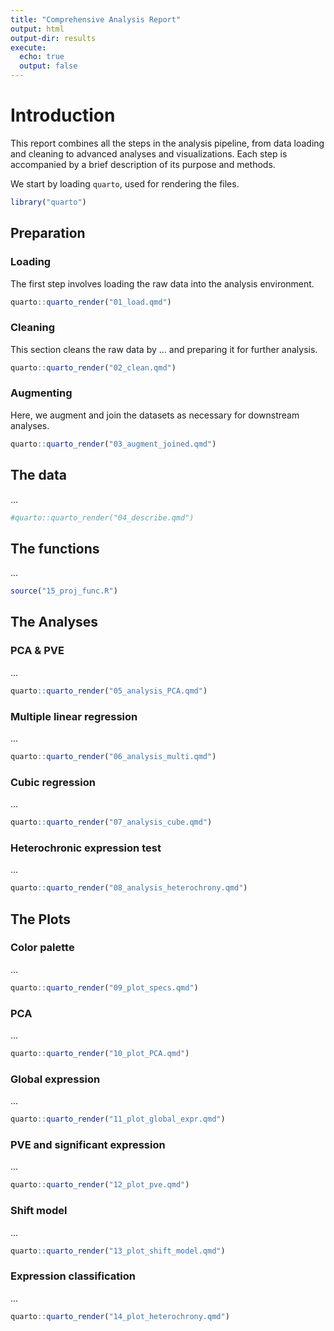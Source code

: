 ```yaml
---
title: "Comprehensive Analysis Report"
output: html
output-dir: results
execute:
  echo: true
  output: false
---
```


# Introduction

This report combines all the steps in the analysis pipeline, from data loading and cleaning to advanced analyses and visualizations. Each step is accompanied by a brief description of its purpose and methods.

We start by loading `quarto`, used for rendering the files.

```r
library("quarto")
```

## Preparation

### Loading

The first step involves loading the raw data into the analysis environment.

```r
quarto::quarto_render("01_load.qmd")
```

### Cleaning

This section cleans the raw data by ... and preparing it for further analysis.

```r
quarto::quarto_render("02_clean.qmd")
```

### Augmenting

Here, we augment and join the datasets as necessary for downstream analyses.

```r
quarto::quarto_render("03_augment_joined.qmd")
```

## The data

...

```r
#quarto::quarto_render("04_describe.qmd")
```

## The functions

...

```r
source("15_proj_func.R")
```

## The Analyses

### PCA & PVE

...

```r
quarto::quarto_render("05_analysis_PCA.qmd")
```

### Multiple linear regression

...

```r
quarto::quarto_render("06_analysis_multi.qmd")
```

### Cubic regression

...

```r
quarto::quarto_render("07_analysis_cube.qmd")
```

### Heterochronic expression test

...

```r
quarto::quarto_render("08_analysis_heterochrony.qmd")
```

## The Plots

### Color palette

...

```r
quarto::quarto_render("09_plot_specs.qmd")
```

### PCA

...

```r
quarto::quarto_render("10_plot_PCA.qmd")
```

### Global expression

...

```r
quarto::quarto_render("11_plot_global_expr.qmd")
```

### PVE and significant expression

...

```r
quarto::quarto_render("12_plot_pve.qmd")
```

### Shift model

...

```r
quarto::quarto_render("13_plot_shift_model.qmd")
```

### Expression classification

...

```r
quarto::quarto_render("14_plot_heterochrony.qmd")
```
